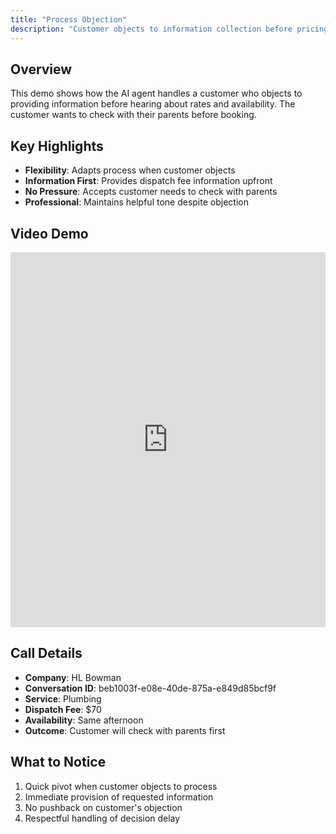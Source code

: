 ```yaml
---
title: "Process Objection"
description: "Customer objects to information collection before pricing"
---
```


## Overview

This demo shows how the AI agent handles a customer who objects to providing information before hearing about rates and availability. The customer wants to check with their parents before booking.

## Key Highlights

- **Flexibility**: Adapts process when customer objects
- **Information First**: Provides dispatch fee information upfront
- **No Pressure**: Accepts customer needs to check with parents
- **Professional**: Maintains helpful tone despite objection

## Video Demo

<iframe
  src="https://share.descript.com/embed/Alq3g2Gla4g"
  width="100%"
  height="600"
  frameBorder="0"
  allowFullScreen
  className="rounded-xl"
></iframe>

## Call Details

- **Company**: HL Bowman
- **Conversation ID**: beb1003f-e08e-40de-875a-e849d85bcf9f
- **Service**: Plumbing
- **Dispatch Fee**: $70
- **Availability**: Same afternoon
- **Outcome**: Customer will check with parents first

## What to Notice

1. Quick pivot when customer objects to process
2. Immediate provision of requested information
3. No pushback on customer's objection
4. Respectful handling of decision delay